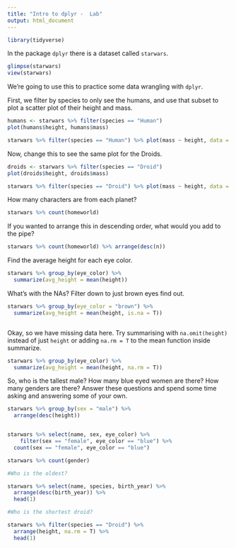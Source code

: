 ```yaml
---
title: "Intro to dplyr -  Lab"
output: html_document
---
```

```r
library(tidyverse)
```

In the package `dplyr` there is a dataset called `starwars`. 

```r
glimpse(starwars)
view(starwars)
```


We're going to use this to practice some data wrangling with `dplyr`. 

First, we filter by species to only see the humans, and use that subset to plot a scatter plot of their height and mass.  

```r
humans <- starwars %>% filter(species == "Human")
plot(humans$height, humans$mass)

starwars %>% filter(species == "Human") %>% plot(mass ~ height, data = .)

```

Now, change this to see the same plot for the Droids. 

```r

droids <- starwars %>% filter(species == "Droid")
plot(droids$height, droids$mass)

starwars %>% filter(species == "Droid") %>% plot(mass ~ height, data = .)

```


How many characters are from each planet?

```r

starwars %>% count(homeworld)


```

If you wanted to arrange this in descending order, what would you add to the pipe? 

```r


starwars %>% count(homeworld) %>% arrange(desc(n))

```

Find the average height for each eye color.

```r

starwars %>% group_by(eye_color) %>% 
  summarize(avg_height = mean(height))

```

What's with the NAs? Filter down to just brown eyes find out. 


```r


starwars %>% group_by(eye_color = "brown") %>% 
  summarize(avg_height = mean(height, is.na = T))



```

Okay, so we have missing data here. Try summarising with `na.omit(height)` instead of just `height` or adding `na.rm = T` to the mean function inside summarize. 


```r
starwars %>% group_by(eye_color) %>% 
  summarize(avg_height = mean(height, na.rm = T))

```

So, who is the tallest male? How many blue eyed women are there? How many genders are there? Answer these questions and spend some time asking and answering some of your own. 


```r

starwars %>% group_by(sex = "male") %>% 
  arrange(desc(height))


starwars %>% select(name, sex, eye_color) %>% 
    filter(sex == "female", eye_color == "blue") %>% 
  count(sex == "female", eye_color == "blue")

starwars %>% count(gender)

```
```r

#Who is the oldest? 

starwars %>% select(name, species, birth_year) %>% 
  arrange(desc(birth_year)) %>% 
  head(1)

#Who is the shortest droid?

starwars %>% filter(species == "Droid") %>% 
  arrange(height, na.rm = T) %>%
  head(1)


```


